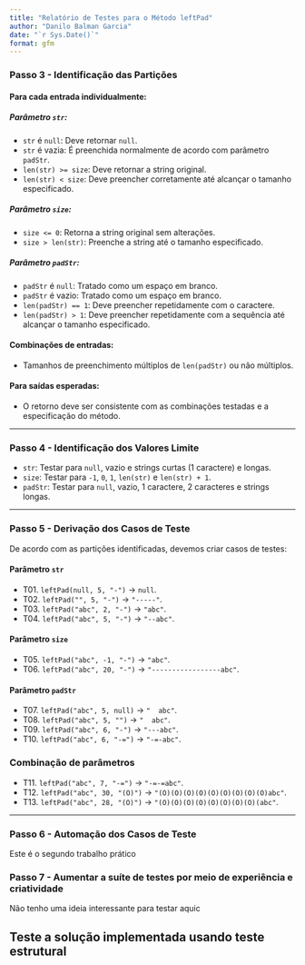```yaml
---
title: "Relatório de Testes para o Método leftPad"
author: "Danilo Balman Garcia"
date: "`r Sys.Date()`"
format: gfm
---
```


### Passo 3 - Identificação das Partições

#### Para cada entrada individualmente:

##### Parâmetro `str`:
- `str` é `null`: Deve retornar `null`.
- `str` é vazia: É preenchida normalmente de acordo com parâmetro `padStr`.
- `len(str) >= size`: Deve retornar a string original.
- `len(str) < size`: Deve preencher corretamente até alcançar o tamanho especificado.

##### Parâmetro `size`:
- `size <= 0`: Retorna a string original sem alterações.
- `size > len(str)`: Preenche a string até o tamanho especificado.

##### Parâmetro `padStr`:
- `padStr` é `null`: Tratado como um espaço em branco.
- `padStr` é vazio: Tratado como um espaço em branco.
- `len(padStr) == 1`: Deve preencher repetidamente com o caractere.
- `len(padStr) > 1`: Deve preencher repetidamente com a sequência até alcançar o tamanho especificado.

#### Combinações de entradas:
- Tamanhos de preenchimento múltiplos de `len(padStr)` ou não múltiplos.

#### Para saídas esperadas:
- O retorno deve ser consistente com as combinações testadas e a especificação do método.

---

### Passo 4 - Identificação dos Valores Limite

- `str`: Testar para `null`, vazio e strings curtas (1 caractere) e longas.
- `size`: Testar para `-1`, `0`, `1`, `len(str)` e `len(str) + 1`.
- `padStr`: Testar para `null`, vazio, 1 caractere, 2 caracteres e strings longas.

---

### Passo 5 - Derivação dos Casos de Teste

De acordo com as partições identificadas, devemos criar casos de testes:

#### Parâmetro `str` 

- T01. `leftPad(null, 5, "-")` → `null`.
- T02. `leftPad("", 5, "-")` → `"-----"`.
- T03. `leftPad("abc", 2, "-")` → `"abc"`.
- T04. `leftPad("abc", 5, "-")` → `"--abc"`.
 
#### Parâmetro `size`

- T05. `leftPad("abc", -1, "-")` → `"abc"`.
- T06. `leftPad("abc", 20, "-")` → `"-----------------abc"`.

#### Parâmetro `padStr`

- T07. `leftPad("abc", 5, null)` → `"  abc"`.
- T08. `leftPad("abc", 5, "")` → `"  abc"`.
- T09. `leftPad("abc", 6, "-")` → `"---abc"`.
- T10. `leftPad("abc", 6, "-=")` → `"-=-abc"`.

### Combinação de parâmetros

- T11. `leftPad("abc", 7, "-=")` → `"-=-=abc"`.
- T12. `leftPad("abc", 30, "(O)")` → `"(O)(O)(O)(O)(O)(O)(O)(O)(O)abc"`.
- T13. `leftPad("abc", 28, "(O)")` → `"(O)(O)(O)(O)(O)(O)(O)(O)(abc"`.

---

### Passo 6 - Automação dos Casos de Teste

Este é o segundo trabalho prático

### Passo 7 - Aumentar a suíte de testes por meio de experiência e criatividade

Não tenho uma ideia interessante para testar aquic

## Teste a solução implementada usando teste estrutural